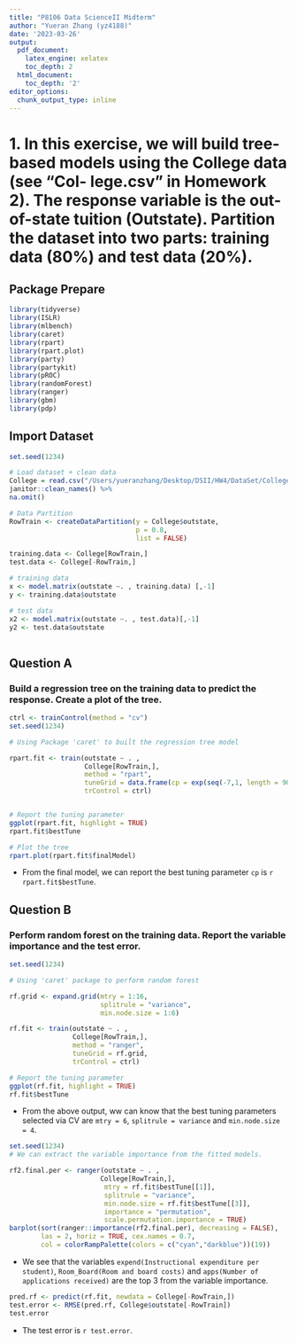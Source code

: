 ```yaml
---
title: "P8106 Data ScienceII Midterm"
author: "Yueran Zhang (yz4188)"
date: '2023-03-26'
output:
  pdf_document:
    latex_engine: xelatex
    toc_depth: 2
  html_document:
    toc_depth: '2'
editor_options: 
  chunk_output_type: inline
---
```



# 1. In this exercise, we will build tree-based models using the College data (see “Col- lege.csv” in Homework 2). The response variable is the out-of-state tuition (Outstate). Partition the dataset into two parts: training data (80%) and test data (20%).

## Package Prepare
```r
library(tidyverse)
library(ISLR)
library(mlbench)
library(caret)
library(rpart)
library(rpart.plot)
library(party)
library(partykit)
library(pROC)
library(randomForest)
library(ranger)
library(gbm)
library(pdp)
```

## Import Dataset

```r

set.seed(1234)

# Load dataset + clean data
College = read.csv("/Users/yueranzhang/Desktop/DSII/HW4/DataSet/College.csv")[-1] %>% 
janitor::clean_names() %>% 
na.omit()

# Data Partition
RowTrain <- createDataPartition(y = College$outstate,
                                p = 0.8,
                                list = FALSE)

training.data <- College[RowTrain,]
test.data <- College[-RowTrain,]

# training data
x <- model.matrix(outstate ~. , training.data) [,-1]
y <- training.data$outstate 

# test data
x2 <- model.matrix(outstate ~. , test.data)[,-1]
y2 <- test.data$outstate 
 
```

\newpage

## Question A
### Build a regression tree on the training data to predict the response. Create a plot of the tree.

```r

ctrl <- trainControl(method = "cv")
set.seed(1234)

# Using Package 'caret' to built the regression tree model

rpart.fit <- train(outstate ~ . ,
                   College[RowTrain,],
                   method = "rpart",
                   tuneGrid = data.frame(cp = exp(seq(-7,1, length = 90))),
                   trControl = ctrl)


# Report the tuning parameter
ggplot(rpart.fit, highlight = TRUE)
rpart.fit$bestTune 

# Plot the tree
rpart.plot(rpart.fit$finalModel)
```
* From the final model, we can report the best tuning parameter `cp` is `r rpart.fit$bestTune`.


## Question B
### Perform random forest on the training data. Report the variable importance and the test error.
```r

set.seed(1234)

# Using 'caret' package to perform random forest

rf.grid <- expand.grid(mtry = 1:16,
                       splitrule = "variance",
                       min.node.size = 1:6)

rf.fit <- train(outstate ~ . ,
                College[RowTrain,],
                method = "ranger",
                tuneGrid = rf.grid,
                trControl = ctrl)

# Report the tuning parameter
ggplot(rf.fit, highlight = TRUE)
rf.fit$bestTune

```

* From the above output, ww can know that the best tuning parameters selected via CV are `mtry = 6`, `splitrule = variance` and `min.node.size = 4`.

```r

set.seed(1234)
# We can extract the variable importance from the fitted models.

rf2.final.per <- ranger(outstate ~ . ,
                       College[RowTrain,],
                        mtry = rf.fit$bestTune[[1]],
                        splitrule = "variance",
                        min.node.size = rf.fit$bestTune[[3]],
                        importance = "permutation",
                        scale.permutation.importance = TRUE)
barplot(sort(ranger::importance(rf2.final.per), decreasing = FALSE),
        las = 2, horiz = TRUE, cex.names = 0.7,
        col = colorRampPalette(colors = c("cyan","darkblue"))(19))

```
* We see that the variables `expend(Instructional expenditure per student)`, `Room_Board(Room and board costs)` and `apps(Number of applications received)` are the top 3 from the variable importance.

```r
pred.rf <- predict(rf.fit, newdata = College[-RowTrain,])
test.error <- RMSE(pred.rf, College$outstate[-RowTrain])
test.error
```

* The test error is `r test.error`.